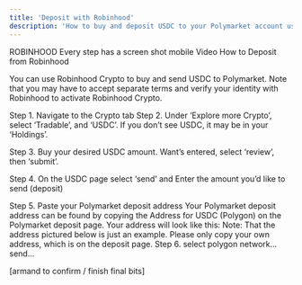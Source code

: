 ```yaml
---
title: 'Deposit with Robinhood' 
description: 'How to buy and deposit USDC to your Polymarket account using Robinhood Crypto.'
---
```


ROBINHOOD 
Every step has a screen shot mobile 
Video 
How to Deposit from Robinhood

You can use Robinhood Crypto to buy and send USDC to Polymarket. Note that you may have to accept separate terms and verify your identity with Robinhood to activate Robinhood Crypto.

Step 1. Navigate to the Crypto tab 
Step 2. Under ‘Explore more Crypto’, select ‘Tradable’, and ‘USDC’. If you don’t see USDC, it may be in your ‘Holdings’.

Step 3. Buy your desired USDC amount. Want’s entered, select ‘review’, then ‘submit’. 

Step 4. On the USDC page select ‘send’ and Enter the amount you’d like to send (deposit) 

Step 5. Paste your Polymarket deposit address 
Your Polymarket deposit address can be found by copying the Address for USDC (Polygon) on the Polymarket deposit page. Your address will look like this:
Note: That the address pictured below is just an example. Please only copy your own address, which is on the deposit page. Step 6. select polygon network... send...

[armand to confirm / finish final bits]
